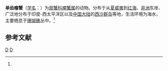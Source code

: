 {{Speciesbox
| taxon = Phymodius ungulatus
| binomial_authority = (H. Milne-Edwards, 1834)<ref name='id11797'>{{cite web| url =http://www.bioinfo.cn/db05/BjdwSpecies.php?action=view&id=11797| title =单齿瘤蟹| work =《中国动物物种编目数据库》| publisher =中国科学院微生物研究所| author =中国科学院动物研究所| accessdate =2009-04-28| deadurl =yes| archiveurl =https://web.archive.org/web/20160305070924/http://www.bioinfo.cn/db05/BjdwSpecies.php?action=view&id=11797| archivedate =2016-03-05}}</ref>
}}

'''单齿瘤蟹'''（[[学名|学名]]：{{lang|la|''Phymodius ungulatus''}}）为[[扇蟹科|扇蟹科]][[瘤蟹属|瘤蟹属]]的动物。分布于从[[夏威夷|夏威夷]]到[[红海|红海]]、[[非洲|非洲]]东岸、广泛地分布于印度-西太平洋区以及[[中国大陆|中国大陆]]的[[西沙群岛|西沙群岛]]等地，生活环境为海水，主要栖息于[[珊瑚礁|珊瑚礁]]丛中。<ref name='id11797'/>

== 参考文献 ==
{{reflist}}

{{螃蟹小作品}}

{{Taxonbar}}
[[Category:1834年描述的动物|D]]
[[Category:瘤蟹属|D]]